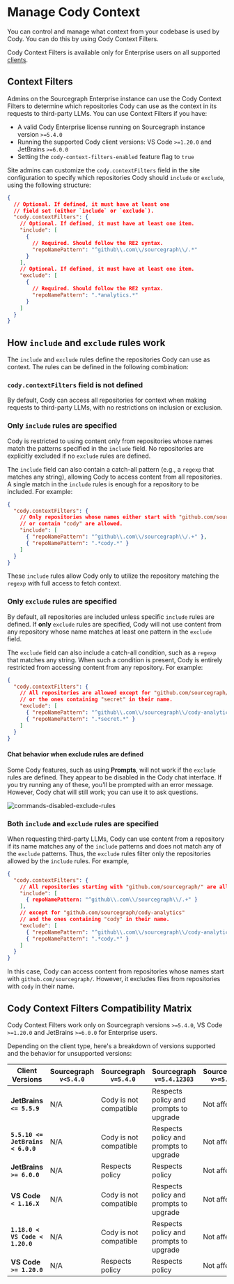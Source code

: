 # Manage Cody Context

<p className="subtitle">You can control and manage what context from your codebase is used by Cody. You can do this by using Cody Context Filters.</p>

<Callout type="note">Cody Context Filters is available only for Enterprise users on all supported [clients](/cody/clients).</Callout>

## Context Filters

Admins on the Sourcegraph Enterprise instance can use the Cody Context Filters to determine which repositories Cody can use as the context in its requests to third-party LLMs. You can use Context Filters if you have:

- A valid Cody Enterprise license running on Sourcegraph instance version `>=5.4.0`
- Running the supported Cody client versions: VS Code `>=1.20.0` and JetBrains `>=6.0.0`
- Setting the `cody-context-filters-enabled` feature flag to `true`

Site admins can customize the `cody.contextFilters` field in the site configuration to specify which repositories Cody should `include` or `exclude`, using the following structure:

```json
{
  // Optional. If defined, it must have at least one
  // field set (either `include` or `exclude`).
  "cody.contextFilters": {
    // Optional. If defined, it must have at least one item.
    "include": [
      {
        // Required. Should follow the RE2 syntax.
        "repoNamePattern": "^github\\.com\\/sourcegraph\\/.*"
      }
    ],
    // Optional. If defined, it must have at least one item.
    "exclude": [
      {
        // Required. Should follow the RE2 syntax.
        "repoNamePattern": ".*analytics.*"
      }
    ]
  }
}

```

## How `include` and `exclude` rules work

The `include` and `exclude` rules define the repositories Cody can use as context. The rules can be defined in the following combination:

### `cody.contextFilters` field is not defined

By default, Cody can access all repositories for context when making requests to third-party LLMs, with no restrictions on inclusion or exclusion.

### Only `include` rules are specified

Cody is restricted to using content only from repositories whose names match the patterns specified in the `include` field. No repositories are explicitly excluded if no `exclude` rules are defined.

The `include` field can also contain a catch-all pattern (e.g., a `regexp` that matches any string), allowing Cody to access content from all repositories. A single match in the `include` rules is enough for a repository to be included. For example:

```json
{
  "cody.contextFilters": {
    // Only repositories whose names either start with "github.com/sourcegraph/"
    // or contain "cody" are allowed.
    "include": [
      { "repoNamePattern": "^github\\.com\\/sourcegraph\\/.+" },
      { "repoNamePattern": ".*cody.*" }
    ]
  }
}

```

These `include` rules allow Cody only to utilize the repository matching the `regexp` with full access to fetch context.

### Only `exclude` rules are specified

By default, all repositories are included unless specific `include` rules are defined. If **only** `exclude` rules are specified, Cody will not use content from any repository whose name matches at least one pattern in the `exclude` field.

The `exclude` field can also include a catch-all condition, such as a `regexp` that matches any string. When such a condition is present, Cody is entirely restricted from accessing content from any repository. For example:

```json
{
  "cody.contextFilters": {
    // All repositories are allowed except for "github.com/sourcegraph/cody-analytics"
    // or the ones containing "secret" in their name.
    "exclude": [
      { "repoNamePattern": "^github\\.com\\/sourcegraph\\/cody-analytics$" },
      { "repoNamePattern": ".*secret.*" }
    ]
  }
}

```

#### Chat behavior when exclude rules are defined

Some Cody features, such as using **Prompts**, will not work if the `exclude` rules are defined. They appear to be disabled in the Cody chat interface. If you try running any of these, you'll be prompted with an error message. However, Cody chat will still work; you can use it to ask questions.

![commands-disabled-exclude-rules](https://storage.googleapis.com/sourcegraph-assets/Docs/commands-disabled-082024.png)

### Both `include` and `exclude` rules are specified

When requesting third-party LLMs, Cody can use content from a repository if its name matches any of the `include` patterns and does not match any of the `exclude` patterns. Thus, the `exclude` rules filter only the repositories allowed by the `include` rules. For example,

```json
{
  "cody.contextFilters": {
    // All repositories starting with "github.com/sourcegraph/" are allowed
    "include": [
      { repoNamePattern: "^github\\.com\\/sourcegraph\\/.+" }
    ],
    // except for "github.com/sourcegraph/cody-analytics"
    // and the ones containing "cody" in their name.
    "exclude": [
      { "repoNamePattern": "^github\\.com\\/sourcegraph\\/cody-analytics$" },
      { "repoNamePattern": ".*cody.*" }
    ]
  }
}

```

In this case, Cody can access content from repositories whose names start with `github.com/sourcegraph/`. However, it excludes files from repositories with `cody` in their name.

## Cody Context Filters Compatibility Matrix

<Callout type="info"> Cody Context Filters work only on Sourcegraph versions `>=5.4.0`, VS Code `>=1.20.0` and JetBrains `>=6.0.0` for Enterprise users.</Callout>

Depending on the client type, here's a breakdown of versions supported and the behavior for unsupported versions:

|        **Client Versions**        | Sourcegraph `v<5.4.0` | Sourcegraph `v=5.4.0`                           | Sourcegraph `v=5.4.12303`                           | Sourcegraph `v>=5.4.0` |
| --------------------------------- | --------------------- | ------------------------------------------------------------------------ | ------------------------------------------------------------------------- | ---------------------- |
| **JetBrains `<= 5.5.9`**          | N/A          | Cody is not compatible | Respects policy and prompts to upgrade | Not affected           |
| **`5.5.10 <= JetBrains < 6.0.0`** | N/A          | Cody is not compatible | Respects policy and prompts to upgrade | Not affected           |
| **JetBrains `>= 6.0.0`**          | N/A          | Respects policy | Respects policy | Not affected |
| **VS Code `< 1.16.X`**            | N/A          | Cody is not compatible | Respects policy and prompts to upgrade | Not affected           |
| **`1.18.0 < VS Code < 1.20.0`**   | N/A          | Cody is not compatible | Respects policy and prompts to upgrade | Not affected           |
| **VS Code `>= 1.20.0`**           | N/A          | Respects policy  | Respects policy   | Not affected           |
